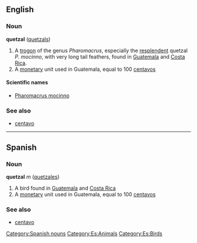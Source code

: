 ==English==
===Noun===
'''quetzal''' ([[quetzals]])

#A [[trogon]] of the genus ''Pharomacrus'', especially the [[resplendent]] quetzal ''P. mocinno'', with very long tail feathers, found in [[Guatemala]] and [[Costa Rica]].
#A [[monetary]] unit used in Guatemala, equal to 100 [[centavo]]s

====Scientific names====
*[[Pharomacrus mocinno]]

===See also===
*[[centavo]]

----

==Spanish==
===Noun===
'''quetzal''' ''m'' ([[quetzales]])

# A bird found in [[Guatemala]] and [[Costa Rica]]
#A [[monetary]] unit used in Guatemala, equal to 100 [[centavo]]s

===See also===
*[[centavo]]
[[Category:Spanish nouns]]
[[Category:Es:Animals]]
[[Category:Es:Birds]]